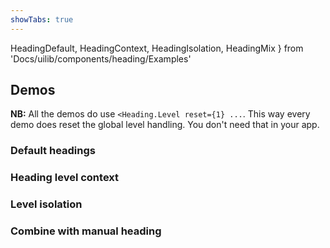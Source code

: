 ```yaml
---
showTabs: true
---
```


HeadingDefault,
HeadingContext,
HeadingIsolation,
HeadingMix
} from 'Docs/uilib/components/heading/Examples'

## Demos

**NB:** All the demos do use `<Heading.Level reset={1} ...`. This way every demo does reset the global level handling. You don't need that in your app.

### Default headings

<HeadingDefault />

### Heading level context

<HeadingContext />

### Level isolation

<HeadingIsolation />

### Combine with manual heading

<HeadingMix />
